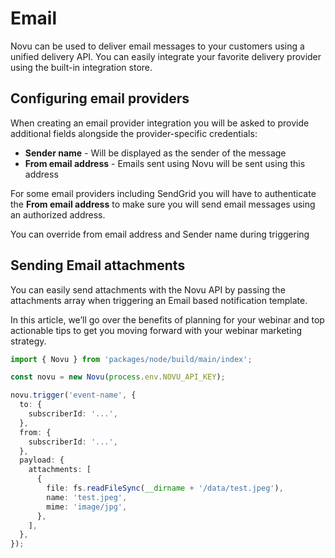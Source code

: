
# Email

Novu can be used to deliver email messages to your customers using a unified delivery API. You can easily integrate your favorite delivery provider using the built-in integration store.

## Configuring email providers

When creating an email provider integration you will be asked to provide additional fields alongside the provider-specific credentials:

- **Sender name** - Will be displayed as the sender of the message
- **From email address** - Emails sent using Novu will be sent using this address

For some email providers including SendGrid you will have to authenticate the **From email address** to make sure you will send email messages using an authorized address.

You can override from email address and Sender name during triggering

## Sending Email attachments

You can easily send attachments with the Novu API by passing the attachments array when triggering an Email based notification template.

In this article, we’ll go over the benefits of planning for your webinar and top actionable tips to get you moving forward with your webinar marketing strategy.

<Tabs>
  <TabItem value="nodejs" label="Node.js" default>

```ts
import { Novu } from 'packages/node/build/main/index';

const novu = new Novu(process.env.NOVU_API_KEY);

novu.trigger('event-name', {
  to: {
    subscriberId: '...',
  },
  from: {
    subscriberId: '...',
  },
  payload: {
    attachments: [
      {
        file: fs.readFileSync(__dirname + '/data/test.jpeg'),
        name: 'test.jpeg',
        mime: 'image/jpg',
      },
    ],
  },
});
```

  </TabItem>
</Tabs>
